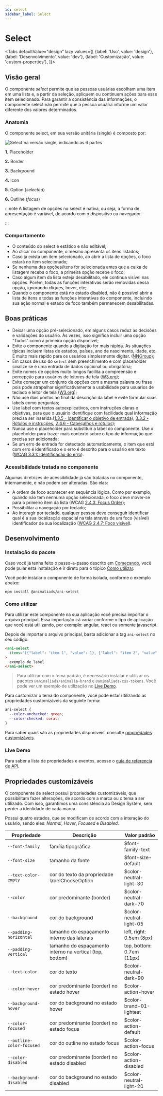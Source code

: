```yaml
---
id: select
sidebar_label: Select
---
```





# Select

<Tabs
  defaultValue="design"
  lazy
  values={[
    {label: 'Uso', value: 'design'},
    {label: 'Desenvolvimento', value: 'dev'},
    {label: 'Customização', value: 'custom-properties'},
  ]}>

 <TabItem value="design">

## Visão geral

O componente *select* permite que as pessoas usuárias escolham uma item em uma lista e, a partir da seleção, apliquem ou continuem ações para esse item selecionado.
Para garantir a consistência das informações, o componente select não permite que a pessoa usuária informe um valor diferente dos valores determinados.


### Anatomia

O componente select, em sua versão unitária (single) é composto por:

<img
  src={select_single_anatomy}
  alt="Select na versão single, indicando as 6 partes"
/>

**1.** Placeholder

**2.** Border

**3.** Background

**4.** Icon

**5**. Option (*selected*)

**6.** Outline (*focus*)


:::note
A listagem de opções no select é nativa, ou seja, a forma de apresentação é variável, de acordo com o dispositivo ou navegador.

:::

### Comportamento
- O conteúdo do select é estático e não editável;
- Ao clicar no componente, o mesmo apresenta os itens listados;
- Caso já exista um item selecionado, ao abrir a lista de opções, o foco estará no item selecionado;
- Se nenhuma das opções/itens for selecionada antes que a caixa de listagem receba o foco, a primeira opção recebe o foco;
- Caso algum item da lista esteja desabilitado, ele continua visível nas opções. Porém, todas as funções interativas serão removidas dessa opção, ignorando cliques, hover, etc;
- Quando o componente está no estado disabled, não é possível abrir a lista de itens e todas as funções interativas do componente, incluindo sua ação normal e estado de foco também permanecem desabilitadas.


## Boas práticas
- Deixar uma opção pré-selecionado, em alguns casos reduz as decisões e validações do usuário. Às vezes, isso significa incluir uma opção “Todos” como a primeira opção disponível;
- Evite o componente quando a digitação for mais rápida. As situações típicas incluem listas de estados, países, ano de nascimento, idade, etc. É muito mais rápido para os usuários simplesmente digitar. ([NNGroup](https://www.nngroup.com/articles/drop-down-menus/));
- Em casos de uso do `select` sem preenchimento e com placeholder sinalize se é uma entrada de dados opcional ou obrigatória;
- Evite nomes de opções muito longos facilita a compreensão e percepção para usuários de leitores de tela ([W3.org](https://www.w3.org/TR/wai-aria-practices-1.1/examples/listbox/listbox-scrollable.html));
- Evite começar um conjunto de opções com a mesma palavra ou frase pois pode atrapalhar significativamente a usabilidade para usuários de teclado e leitor de tela ([W3.org](https://www.w3.org/TR/wai-aria-practices-1.1/examples/listbox/listbox-scrollable.html));
- Não use dois pontos ao final da descrição da label e evite formular suas labels como perguntas;
- Use label com textos autoexplicativos, com instruções claras e objetivas, para que o usuário identifique com facilidade qual informação precisa ser inserida.([1.3.5 - Identificar o objetivo de entrada](https://www.w3.org/WAI/WCAG21/Understanding/identify)), [3.3.2 - Rótulos e instruções](https://www.w3.org/WAI/WCAG21/Understanding/labels-or-instructions), [2.4.6 - Cabeçalhos e rótulos](https://www.w3.org/WAI/WCAG21/Understanding/headings-and-labels));
- Nunca use o placeholder para substituir a label do componente. Use o placeholder para trazer mais contexto sobre o tipo de informação que precisa ser adicionada;
- Se um erro de entrada for detectado automaticamente, o item que está com erro é identificado e o erro é descrito para o usuário em texto ([WCAG 3.3.1: Identificação do erro](https://www.w3.org/TR/2008/REC-WCAG20-20081211/#minimize-error-identified)).

### Acessibilidade tratada no componente

Algumas diretrizes de acessibilidade já são tratadas no componente, internamente, e não podem ser alteradas. São elas:

- A ordem de foco acontecer em sequência lógica. Como por exemplo, quando não tem nenhuma opção selecionada, o foco deve mover-se para o primeiro item da lista (WCAG [2.4.3: Focus Order](https://www.w3.org/WAI/WCAG21/Understanding/focus-order));
- Possibilitar a navegação por teclado;
- Ao interagir por teclado, qualquer pessoa deve conseguir identificar qual é a sua localização espacial na tela através de um foco (visível) identificador de sua localização ([WCAG 2.4.7: Foco visível](https://www.w3.org/WAI/WCAG21/Understanding/focus-visible)).

</TabItem>

<TabItem value="dev">

## Desenvolvimento

### Instalação do pacote

Caso você já tenha feito o passo-a-passo descrito em [Começando](?path=/docs/começando--page),
você pode pular esta instalação e ir direto para o tópico [Como utilizar](#como-utilizar).

Você pode instalar o componente de forma isolada, conforme o exemplo abaixo:

```
npm install @animaliads/ani-select
```

### Como utilizar

Para utilizar este componente na sua aplicação você precisa importar o arquivo principal. Essa importação irá variar conforme o tipo de aplicação que você está utilizando, por exemplo: angular, react ou somente javascript.

Depois de importar o arquivo principal, basta adicionar a tag `ani-select` no seu código:

```html
<ani-select
  items='[{"label": "item 1", "value": 1}, {"label": "item 2", "value": 2}]'
>
  exemplo de label
</ani-select>
```

> Para utilizar com o tema padrão, é necessário instalar e utilizar os pacotes `@animaliads/animalia-brand`
> e `@animaliads/css-tokens`. Você pode ver um exemplo de utilização no [Live Demo](#live-demo).

Para customizar o tema do componente, você pode estar utilizando as propriedades customizáveis
da seguinte forma:

```css
ani-select {
  --color-unchecked: green;
  --color-checked: coral;
}
```

Para saber quais são as propriedades disponíveis, consulte [propriedades customizáveis](#propriedades-customizáveis).

### Live Demo

<LiveDemoComponent
  react="https://stackblitz.com/edit/react-ani-select?embed=1&file=src/App.js"
/>

Para saber a lista de propriedades e eventos, acesse o [guia de referencia de API](/docs/api-select--sample).

</TabItem>

  <TabItem value="custom-properties">


## Propriedades customizáveis

O componente de select possui propriedades customizáveis, que possibilitam fazer alterações, de acordo com a marca ou o tema a ser utilizado. 
Com isso, garantimos uma consistência ao Design System, sem perder a identidade de cada marca.

Possui quatro estados, que se modificam de acordo com a interação do usuário, sendo eles: _Normal_, _Hover_, _Focused_ e _Disabled_.

| Propriedade                  | Descrição                                                                        | Valor padrão             |
| ---------------------------- | -------------------------------------------------------------------------------- | ------------------------ |
| `--font-family`              | família tipográfica	                                                          | $font-family-text        |
| `--font-size`                | tamanho da fonte	                                                              | $font-size-default       |
| `--text-color-empty`         | cor do texto da propriedade labelChooseOption                                    | $color-neutral-light-30  |
| `--color`                    | cor predominante (border)	                                                      | $color-neutral-dark-70   |
| `--background`               | cor do background	                                                              | $color-neutral-light-05  |
| `--padding-horizontal`       | tamanho do espaçamento interno das laterais	                                  | left, right: 0.5em (8px) |
| `--padding-vertical`         | tamanho do espaçamento interno na vertical (top, bottom)	                      | top, bottom: 0.7em (11px)|
| `--text-color	`              | cor do texto	                                                                  | $color-neutral-dark-90   |
| `--color-hover`              | cor predominante (border) no estado hover                                        | $color-action-hover      |
| `--background-hover`         | cor do background no estado hover                                                | $color-brand-01-lightest |
| `--color-focused`            | cor predominante (border) no estado focus                                        | $color-action-default    |  
| `--outline-color-focused`    | cor do outline no estado focus	                                                  | $color-action-focus      |
| `--color-disabled	`          | cor predominante (border) no estado disabled	                                  | $color-action-disabled   |
| `--background-disabled`      | cor do background no estado disabled	                                          | $color-neutral-light-20  |


</TabItem>
</Tabs>